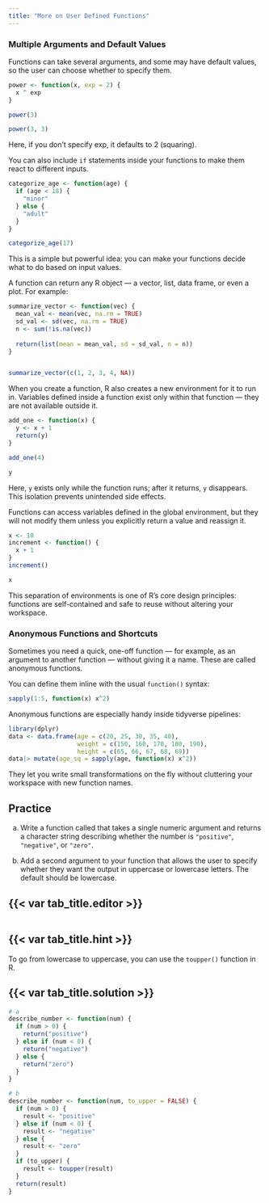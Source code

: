 ```yaml
---
title: "More on User Defined Functions"
---
```


### Multiple Arguments and Default Values

Functions can take several arguments, and some may have default values, so the user can choose whether to specify them.

```r
power <- function(x, exp = 2) {
  x ^ exp
}

power(3)

power(3, 3)
```

Here, if you don’t specify exp, it defaults to 2 (squaring).


You can also include `if` statements inside your functions to make them react to different inputs.

```r
categorize_age <- function(age) {
  if (age < 18) {
    "minor"
  } else {
    "adult"
  }
}

categorize_age(17)
```

This is a simple but powerful idea: you can make your functions decide what to do based on input values.

A function can return any R object — a vector, list, data frame, or even a plot. For example:

```r
summarize_vector <- function(vec) {
  mean_val <- mean(vec, na.rm = TRUE)
  sd_val <- sd(vec, na.rm = TRUE)
  n <- sum(!is.na(vec))
  
  return(list(mean = mean_val, sd = sd_val, n = n))
}


summarize_vector(c(1, 2, 3, 4, NA))
```

When you create a function, R also creates a new environment for it to run in. Variables defined inside a function exist only within that function — they are not available outside it.

```r
add_one <- function(x) {
  y <- x + 1
  return(y)
}

add_one(4)

y
```

Here, `y` exists only while the function runs; after it returns, `y` disappears. This isolation prevents unintended side effects.

Functions can access variables defined in the global environment, but they will not modify them unless you explicitly return a value and reassign it.

```r

x <- 10
increment <- function() {
  x + 1
}
increment()

x
```

This separation of environments is one of R’s core design principles: functions are self-contained and safe to reuse without altering your workspace.

### Anonymous Functions and Shortcuts

Sometimes you need a quick, one-off function — for example, as an argument to another function — without giving it a name. These are called anonymous functions.

You can define them inline with the usual `function()` syntax:

```r
sapply(1:5, function(x) x^2)
```

Anonymous functions are especially handy inside tidyverse pipelines:

```r
library(dplyr)
data <- data.frame(age = c(20, 25, 30, 35, 40),
                   weight = c(150, 160, 170, 180, 190),
                   height = c(65, 66, 67, 68, 69))
data|> mutate(age_sq = sapply(age, function(x) x^2))
```

They let you write small transformations on the fly without cluttering your workspace with new function names.

::: practice

## Practice

a. Write a function called that takes a single numeric argument and returns a character string describing whether the number is `"positive"`, `"negative"`, or `"zero"`. 

b. Add a second argument to your function that allows the user to specify whether they want the output in uppercase or lowercase letters. The default should be lowercase.

:::: {.panel-tabset}
## {{< var tab_title.editor >}}

```webr-r

```

## {{< var tab_title.hint >}}

To go from lowercase to uppercase, you can use the `toupper()` function in R.

## {{< var tab_title.solution >}}

```r
# a 
describe_number <- function(num) {
  if (num > 0) {
    return("positive")
  } else if (num < 0) {
    return("negative")
  } else {
    return("zero")
  }
}

# b
describe_number <- function(num, to_upper = FALSE) {
  if (num > 0) {
    result <- "positive"
  } else if (num < 0) {
    result <- "negative"
  } else {
    result <- "zero"
  }
  if (to_upper) {
    result <- toupper(result)
  }
  return(result)
}
```
::::

:::


